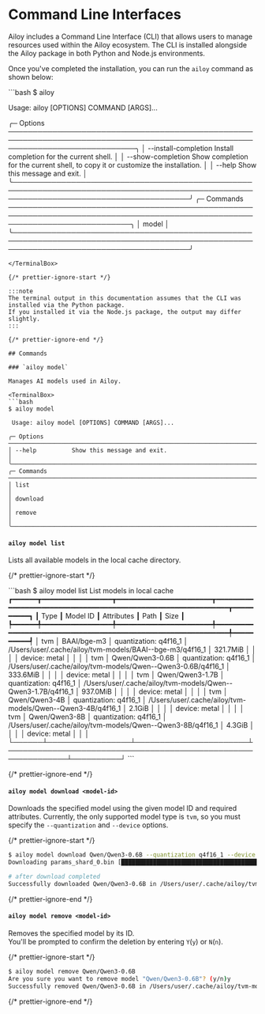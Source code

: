 # Command Line Interfaces

Ailoy includes a Command Line Interface (CLI) that allows users to manage
resources used within the Ailoy ecosystem. The CLI is installed alongside the
Ailoy package in both Python and Node.js environments.

Once you've completed the installation, you can run the `ailoy` command as shown
below:

<TerminalBox>
```bash
$ ailoy
                                                                                                                                          
 Usage: ailoy [OPTIONS] COMMAND [ARGS]...                                                                                                 
                                                                                                                                          
╭─ Options ──────────────────────────────────────────────────────────────────────────────────────────────────────────────────────────────╮
│ --install-completion          Install completion for the current shell.                                                                │
│ --show-completion             Show completion for the current shell, to copy it or customize the installation.                         │
│ --help                        Show this message and exit.                                                                              │
╰────────────────────────────────────────────────────────────────────────────────────────────────────────────────────────────────────────╯
╭─ Commands ─────────────────────────────────────────────────────────────────────────────────────────────────────────────────────────────╮
│ model                                                                                                                                  │
╰────────────────────────────────────────────────────────────────────────────────────────────────────────────────────────────────────────╯

````
</TerminalBox>

{/* prettier-ignore-start */}

:::note
The terminal output in this documentation assumes that the CLI was installed via the Python package.
If you installed it via the Node.js package, the output may differ slightly.
:::

{/* prettier-ignore-end */}

## Commands

### `ailoy model`

Manages AI models used in Ailoy.

<TerminalBox>
```bash
$ ailoy model

 Usage: ailoy model [OPTIONS] COMMAND [ARGS]...

╭─ Options ──────────────────────────────────────────────────────────────────────────────────────────────────────────────────────────────╮
│ --help          Show this message and exit.                                                                                            │
╰────────────────────────────────────────────────────────────────────────────────────────────────────────────────────────────────────────╯
╭─ Commands ─────────────────────────────────────────────────────────────────────────────────────────────────────────────────────────────╮
│ list                                                                                                                                   │
│ download                                                                                                                               │
│ remove                                                                                                                                 │
╰────────────────────────────────────────────────────────────────────────────────────────────────────────────────────────────────────────╯
````

</TerminalBox>

#### `ailoy model list`

Lists all available models in the local cache directory.

{/* prettier-ignore-start */}

<TerminalBox>
```bash
$ ailoy model list
                                                    List models in local cache                                                    
┏━━━━━━┳━━━━━━━━━━━━━━━━━┳━━━━━━━━━━━━━━━━━━━━━━━┳━━━━━━━━━━━━━━━━━━━━━━━━━━━━━━━━━━━━━━━━━━━━━━━━━━━━━━━━━━━━━━┳━━━━━━━━━━┓
┃ Type ┃ Model ID        ┃ Attributes            ┃ Path                                                         ┃   Size   ┃
┡━━━━━━╇━━━━━━━━━━━━━━━━━╇━━━━━━━━━━━━━━━━━━━━━━━╇━━━━━━━━━━━━━━━━━━━━━━━━━━━━━━━━━━━━━━━━━━━━━━━━━━━━━━━━━━━━━━╇━━━━━━━━━━┩
│ tvm  │ BAAI/bge-m3     │ quantization: q4f16_1 │ /Users/user/.cache/ailoy/tvm-models/BAAI--bge-m3/q4f16_1     │ 321.7MiB │
│      │                 │ device: metal         │                                                              │          │
│ tvm  │ Qwen/Qwen3-0.6B │ quantization: q4f16_1 │ /Users/user/.cache/ailoy/tvm-models/Qwen--Qwen3-0.6B/q4f16_1 │ 333.6MiB │
│      │                 │ device: metal         │                                                              │          │
│ tvm  │ Qwen/Qwen3-1.7B │ quantization: q4f16_1 │ /Users/user/.cache/ailoy/tvm-models/Qwen--Qwen3-1.7B/q4f16_1 │ 937.0MiB │
│      │                 │ device: metal         │                                                              │          │
│ tvm  │ Qwen/Qwen3-4B   │ quantization: q4f16_1 │ /Users/user/.cache/ailoy/tvm-models/Qwen--Qwen3-4B/q4f16_1   │  2.1GiB  │
│      │                 │ device: metal         │                                                              │          │
│ tvm  │ Qwen/Qwen3-8B   │ quantization: q4f16_1 │ /Users/user/.cache/ailoy/tvm-models/Qwen--Qwen3-8B/q4f16_1   │  4.3GiB  │
│      │                 │ device: metal         │                                                              │          │
└──────┴─────────────────┴───────────────────────┴──────────────────────────────────────────────────────────────┴──────────┘
```
</TerminalBox>

{/* prettier-ignore-end */}

#### `ailoy model download <model-id>`

Downloads the specified model using the given model ID and required attributes.
Currently, the only supported model type is `tvm`, so you must specify the
`--quantization` and `--device` options.

{/* prettier-ignore-start */}

<TerminalBox>

```bash
$ ailoy model download Qwen/Qwen3-0.6B --quantization q4f16_1 --device metal
Downloading params_shard_0.bin [█████████████████████████████████████████         ] 82% [00m:02s]

# after download completed
Successfully downloaded Qwen/Qwen3-0.6B in /Users/user/.cache/ailoy/tvm-models/Qwen--Qwen3-0.6B/q4f16_1

````

</TerminalBox>

{/* prettier-ignore-end */}

#### `ailoy model remove <model-id>`

Removes the specified model by its ID.  
You'll be prompted to confirm the deletion by entering `Y`(`y`) or `N`(`n`).

{/* prettier-ignore-start */}

<TerminalBox>

```bash
$ ailoy model remove Qwen/Qwen3-0.6B
Are you sure you want to remove model "Qwen/Qwen3-0.6B"? (y/n)y
Successfully removed Qwen/Qwen3-0.6B in /Users/user/.cache/ailoy/tvm-models/Qwen--Qwen3-0.6B
````

</TerminalBox>

{/* prettier-ignore-end */}
